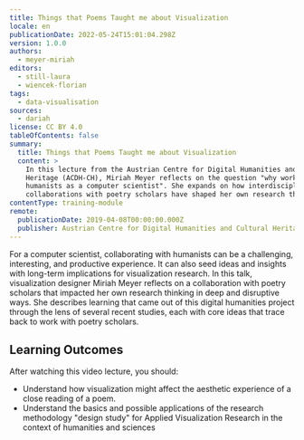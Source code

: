 ```yaml
---
title: Things that Poems Taught me about Visualization
locale: en
publicationDate: 2022-05-24T15:01:04.298Z
version: 1.0.0
authors:
  - meyer-miriah
editors:
  - still-laura
  - wiencek-florian
tags:
  - data-visualisation
sources:
  - dariah
license: CC BY 4.0
tableOfContents: false
summary:
  title: Things that Poems Taught me about Visualization
  content: >
    In this lecture from the Austrian Centre for Digital Humanities and Cultural
    Heritage (ACDH-CH), Miriah Meyer reflects on the question "why work with
    humanists as a computer scientist". She expands on how interdisciplinary
    collaborations with poetry scholars have shaped her own research thinking.
contentType: training-module
remote:
  publicationDate: 2019-04-08T00:00:00.000Z
  publisher: Austrian Centre for Digital Humanities and Cultural Heritage (ACDH-CH)
---
```

For a computer scientist, collaborating with humanists can be a challenging, interesting, and productive experience. It can also seed ideas and insights with long-term implications for visualization research. In this talk, visualization designer Miriah Meyer reflects on a collaboration with poetry scholars that impacted her own research thinking in deep and disruptive ways. She describes learning that came out of this digital humanities project through the lens of several recent studies, each with core ideas that trace back to work with poetry scholars.

## Learning Outcomes

After watching this video lecture, you should:

* Understand how visualization might affect the aesthetic experience of a close reading of a poem.
* Understand the basics and possible applications of the research methodology "design study" for Applied Visualization Research in the context of humanities and sciences

<VideoCard provider="youtube" id="L1vexv9cXfQ" title="Things that Poems Taught me about Visualization" subtitle="Click here to view" image="images/acdh-ch-video.png" />

